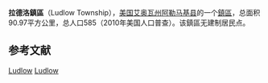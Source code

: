 {{noteTA
|G1=USState
}}
{{Infobox settlement
|official_name            = 拉德洛鎮區
|native_name = Ludlow Township
|settlement_type          = [[鎮區_(美国)|鎮區]]
|nickname                 = 
|motto                    =

<!-- Images -->
|image_skyline            = 
|imagesize                = 
|image_caption            = 
|image_flag               = 
|image_seal               =

<!-- Maps -->
|image_map                = Map highlighting Ludlow Township, Allamakee County, Iowa.svg
|mapsize                  = 
|map_caption              = 
|image_map1               = 
|mapsize1                 = 
|map_caption1             =

<!-- Location -->
|coordinates_display      = inline,title
|coordinates_region       = US-IA
|subdivision_type         = 国家
|subdivision_name         = 美国
|subdivision_type1        = [[美国行政区划|州]]
|subdivision_name1        = 艾奥瓦州
|subdivision_type2        = [[艾奥瓦州行政区划|县]]
|subdivision_name2        = [[阿勒马基县|阿勒马基县]]

<!-- Area -->
|area_footnotes           = 
|area_magnitude           = 
|area_total_km2           = 90.97
|area_land_km2            = 90.97
|area_water_km2           = 0
|unit_pref                = Imperial
|area_total_sq_mi         = 35.12
|area_land_sq_mi          = 35.12
|area_water_sq_mi         = 0

<!-- Population -->
|population_as_of         = 2010年
|population_footnotes     = 
|population_total         = 585
|population_density_km2   = 6.4
|population_density_sq_mi = 16.7

<!-- General information -->
|timezone                 = [[北美中部时区|北美中部时间(CST)]]
|utc_offset               = -6
|timezone_DST             = [[北美中部时区|北美中部夏令时间(CDT)]]
|utc_offset_DST           = -5
|elevation_footnotes      = {{GR|3}}
|elevation_m              = 356
|elevation_ft             = 1168
|latd                     = 43
|latm                     = 12
|lats                     = 16
|latNS                    = N
|longd                    = 091
|longm                    = 33
|longs                    = 09
|longEW                   = W

}}'''拉德洛鎮區'''（Ludlow Township），[[美国|美国]][[艾奥瓦州|艾奥瓦州]][[阿勒马基县|阿勒马基县]]的一个[[鎮區_(美国)|鎮區]]，总面积90.97平方公里，总人口585（2010年美国人口普查）。该鎮區无建制居民点。

==参考文献==
{{reflist}}

{{阿勒馬基縣 (艾奧瓦州)}}

[[Category:阿勒馬基縣鎮區_(艾奧瓦州)|Ludlow]]
[[Category:艾奧瓦州鎮區|Ludlow]]